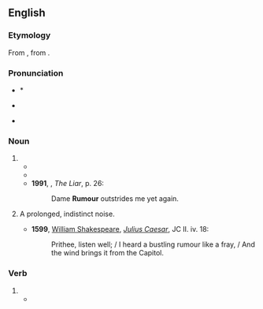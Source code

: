 ==English==
{{wikipedia}}

===Etymology===
From {{etyl|fro|en}} {{m|fro|rumeur}}, from {{etyl|la|en}} {{m|la|rūmor||common talk}}.

===Pronunciation===
* * {{a|RP}} {{IPA|en|/ˈɹuːmə(ɹ)/}}
* {{a|GA}} {{IPA|en|/ˈɹuːmɚ/}}
* {{audio|en|en-au-rumour.ogg|Audio (AU)}}

===Noun===
{{en-noun|~}}

# {{alternative spelling of|en|rumor|from=British|from2=Canadian|from3=New Zealand|from4=Australia|from5=Ireland}}
#* {{RQ:Joyce Ulysses|chapter=Episode 16|passage='''Rumour''' had it (though not proved) that she descended from the house of the lords Talbot de Malahide}}
#* {{quote-book|en|year=1922|author=[[w:Michael Arlen|Michael Arlen]]|title=&ldquo;Piracy&rdquo;: A Romantic Chronicle of These Days|chapter=1/1/2|url=http://openlibrary.org/works/OL1519647W|passage=There were '''rumours''', new rumours every morning, delightful and outrageous rumours, so that the lumps in the porridge were swallowed without comment and the fish-cakes were eaten without contumely.}}
#* '''1991''', {{w|Stephen Fry}}, ''The Liar'', p. 26:
#*: Dame '''Rumour''' outstrides me yet again.
# {{lb|en|obsolete}} A prolonged, indistinct noise.
#* '''1599''', [[w: William Shakespeare|William Shakespeare]], ''[[s: The Tragedy of Julius Caesar (unsourced edition)|Julius Caesar]]'', JC II. iv. 18:
#*: Prithee, listen well; / I heard a bustling rumour like a fray, / And the wind brings it from the Capitol.

===Verb===
{{en-verb}}

# {{standard spelling of|en|rumor|from=Commonwealth}}
#* {{quote-journal|en|year=1961|month=November|title=Talking of Trains: Drastic cuts in Scotland?|journal=Trains Illustrated|page=644|text=Two of the four main routes over the Border were '''rumoured''' to be threatened with withdrawal of, or heavy cuts in, passenger services.}}